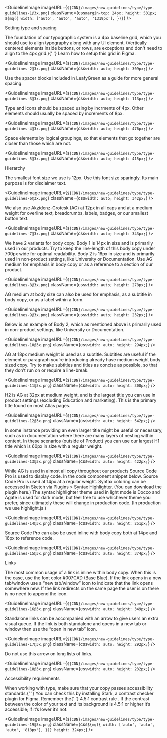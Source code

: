 
<GuidelineImage
  imageURL={`${CDN}/images/new-guidelines/type/type-guidelines-1@3x.png`}
  className={css`
    margin-top: 24px;
    height: 531px;
    ${mq({
      width: ['auto', 'auto', 'auto', '1319px'],
    })}
  `}
/>

<Subtitle>Setting type and spacing</Subtitle>
<Body>
  The foundation of our typographic system is a 4px baseline grid, which you
  should use to align typography along with any UI element. (Vertically centered
  elements inside buttons, or rows, are exceptions and don't need to align to
  the 4px grid.){' '}
  <Link href="https://www.figma.com/best-practices/everything-you-need-to-know-about-layout-grids/baseline-grids/">
    Learn how to setup this grid in Figma.
  </Link>
</Body>

<GuidelineImage
  imageURL={`${CDN}/images/new-guidelines/type/type-guidelines-2@3x.png`}
  className={css`
    width: auto;
    height: 309px;
  `}
/>

<Body>
  Use the spacer blocks included in LeafyGreen as a guide for more general
  spacing.
</Body>

<GuidelineImage
  imageURL={`${CDN}/images/new-guidelines/type/type-guidelines-3@3x.png`}
  className={css`
    width: auto;
    height: 113px;
  `}
/>

<Body>
  Type and icons should be spaced using by incrments of 4px. Other elements
  should usually be spaced by increments of 8px.
</Body>

<GuidelineImage
  imageURL={`${CDN}/images/new-guidelines/type/type-guidelines-4@3x.png`}
  className={css`
    width: auto;
    height: 476px;
  `}
/>

<Body>
  Space elements by logical groupings, so that elements that go together are
  closer than those which are not.
</Body>

<GuidelineImage
  imageURL={`${CDN}/images/new-guidelines/type/type-guidelines-5@3x.png`}
  className={css`
    width: auto;
    height: 415px;
  `}
/>

<Subtitle>Hierarchy</Subtitle>
<Body>
  The smallest font size we use is 12px. Use this font size sparingly. Its main
  purpose is for disclaimer text.
</Body>

<GuidelineImage
  imageURL={`${CDN}/images/new-guidelines/type/type-guidelines-6@3x.png`}
  className={css`
    width: auto;
    height: 342px;
  `}
/>

<Body>
  We also use Akzidenz-Grotesk (AG) at 12px in all caps and at a medium weight
  for overline text, breadcrumbs, labels, badges, or our smallest button text.
</Body>

<GuidelineImage
  imageURL={`${CDN}/images/new-guidelines/type/type-guidelines-7@3x.png`}
  className={css`
    width: auto;
    height: 343px;
  `}
/>

<Body>
  We have 2 variants for body copy. Body 1 is 14px in size and is primarily used
  in our products. Try to keep the line-length of this body copy under 700px
  wide for optimal readability. Body 2 is 16px in size and is primarily used in
  non-product settings, like University or Documentation. Use AG medium for
  emphasis in body copy or as a reference to a section of our product.
</Body>

<GuidelineImage
  imageURL={`${CDN}/images/new-guidelines/type/type-guidelines-8@3x.png`}
  className={css`
    width: auto;
    height: 278px;
  `}
/>

<Body>
  AG medium at body size can also be used for emphasis, as a subtitle in body
  copy, or as a label within a form.
</Body>

<GuidelineImage
  imageURL={`${CDN}/images/new-guidelines/type/type-guidelines-9@3x.png`}
  className={css`
    width: auto;
    height: 232px;
  `}
/>

<Body>
  Below is an example of Body 2, which as mentioned above is primarily used in
  non-product settings, like University or Documentation.
</Body>

<GuidelineImage
  imageURL={`${CDN}/images/new-guidelines/type/type-guidelines-10@3x.png`}
  className={css`
    width: auto;
    height: 294px;
  `}
/>

<Body>
  AG at 18px medium weight is used as a subtitle. Subtitles are useful if the
  element or paragraph you’re introducing already have medium weight body sized
  copy. Try to make subtitles and titles as concise as possible, so that they
  don’t run on or require a line-break.
</Body>

<GuidelineImage
  imageURL={`${CDN}/images/new-guidelines/type/type-guidelines-11@3x.png`}
  className={css`
    width: auto;
    height: 308px;
  `}
/>

<Body>
  H2 is AG at 32px at medium weight, and is the largest title you can use in
  product settings (excluding Education and marketing). This is the primary
  title found on most Atlas pages.
</Body>

<GuidelineImage
  imageURL={`${CDN}/images/new-guidelines/type/type-guidelines-12@3x.png`}
  className={css`
    width: auto;
    height: 542px;
  `}
/>

<Body>
  In some instance providing an even larger title might be useful or necessary,
  such as in documentation where there are many layers of nesting within
  content. In these scenarios (outside of Product) you can use our largest H1
  title which is 60px in size with a regular weight.
</Body>

<GuidelineImage
  imageURL={`${CDN}/images/new-guidelines/type/type-guidelines-13@3x.png`}
  className={css`
    width: auto;
    height: 422px;
  `}
/>

<Body>
  While AG is used in almost all copy throughout our products Source Code Pro is
  used to display code. In the code component snippet below. Source Code Pro is
  used at 14px at a regular weight. Syntax coloring can be accessed in Sketch
  via Plugins > Syntax Highlighter. (You can download the plugin here.) The
  syntax highlighter theme used in light mode is Docco and Agate is used for
  dark mode, but feel free to use whichever theme you prefer, since ultimately
  these will change in production code. (In production we use highlight.js.)
</Body>

<GuidelineImage
  imageURL={`${CDN}/images/new-guidelines/type/type-guidelines-14@3x.png`}
  className={css`
    width: auto;
    height: 251px;
  `}
/>

<Body>
  Source Code Pro can also be used inline with body copy both at 14px and 16px
  to reference code.
</Body>

<GuidelineImage
  imageURL={`${CDN}/images/new-guidelines/type/type-guidelines-15@3x.png`}
  className={css`
    width: auto;
    height: 374px;
  `}
/>

<Subtitle>Links</Subtitle>
<Body>
  The most common usage of a link is inline within body copy. When this is the
  case, use the font color #007CAD (Base Blue). If the link opens in a new
  tab/window use a “new tab/window” icon to indicate that the link opens
  somewhere new. If the link redirects on the same page the user is on there is
  no need to append the icon.
</Body>

<GuidelineImage
  imageURL={`${CDN}/images/new-guidelines/type/type-guidelines-16@3x.png`}
  className={css`
    width: auto;
    height: 349px;
  `}
/>

<Body>
  Standalone links can be accompanied with an arrow to give users an extra
  visual queue. If the link is both standalone and opens in a new tab or window
  then use the “open in new tab” icon.
</Body>

<GuidelineImage
  imageURL={`${CDN}/images/new-guidelines/type/type-guidelines-17@3x.png`}
  className={css`
    width: auto;
    height: 292px;
  `}
/>

<Body>Do not use this arrow on long lists of links.</Body>

<GuidelineImage
  imageURL={`${CDN}/images/new-guidelines/type/type-guidelines-18@3x.png`}
  className={css`
    width: auto;
    height: 232px;
  `}
/>

<Subtitle>Accessibility requirements</Subtitle>

<Body>
  When working with type, make sure that your copy passes accessibility
  standards.{' '}
  <Link href="https://www.figma.com/community/plugin/732603254453395948/Stark">
    You can check this by installing Stark, a contrast checker plugin for Figma.
  </Link>
</Body>

<Body
  className={css`
    margin-top: 24px;
  `}
>
  Remember the{' '}
  <Body
    className={css`
      display: inline;
    `}
    weight="medium"
  >
    4.5:1 contrast rule
  </Body>
  . If the contrast between the color of your text and its background is 4.5:1
  or higher it’s accessible; if it’s lower it’s not.
</Body>

<GuidelineImage
  imageURL={`${CDN}/images/new-guidelines/type/type-guidelines-19@3x.png`}
  className={css`
    ${mq({
      width: ['auto', 'auto', 'auto', '818px'],
    })}
    height: 324px;
  `}
/>
